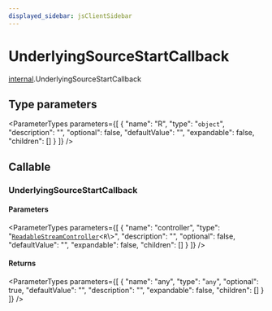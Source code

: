 ```yaml
---
displayed_sidebar: jsClientSidebar
---
```



# UnderlyingSourceStartCallback

[internal](../../modules/internal.mdx).UnderlyingSourceStartCallback

## Type parameters

<ParameterTypes parameters={[
  {
    "name": "R",
    "type": "`object`",
    "description": "",
    "optional": false,
    "defaultValue": "",
    "expandable": false,
    "children": []
  }
]} />

## Callable

### UnderlyingSourceStartCallback

#### Parameters

<ParameterTypes parameters={[
  {
    "name": "controller",
    "type": "[`ReadableStreamController`](../../modules/internal.mdx#readablestreamcontroller-1)<`R`\\>",
    "description": "",
    "optional": false,
    "defaultValue": "",
    "expandable": false,
    "children": []
  }
]} />

#### Returns

<ParameterTypes parameters={[
  {
    "name": "any",
    "type": "`any`",
    "optional": true,
    "defaultValue": "",
    "description": "",
    "expandable": false,
    "children": []
  }
]} />

